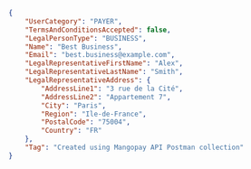 ```json REST - Payer
{
    "UserCategory": "PAYER",
    "TermsAndConditionsAccepted": false,
    "LegalPersonType": "BUSINESS",
    "Name": "Best Business",
    "Email": "best.business@example.com",
    "LegalRepresentativeFirstName": "Alex",
    "LegalRepresentativeLastName": "Smith",
    "LegalRepresentativeAddress": {
        "AddressLine1": "3 rue de la Cité",
        "AddressLine2": "Appartement 7",
        "City": "Paris",
        "Region": "Ile-de-France",
        "PostalCode": "75004",
        "Country": "FR"
    },
    "Tag": "Created using Mangopay API Postman collection"
}
```